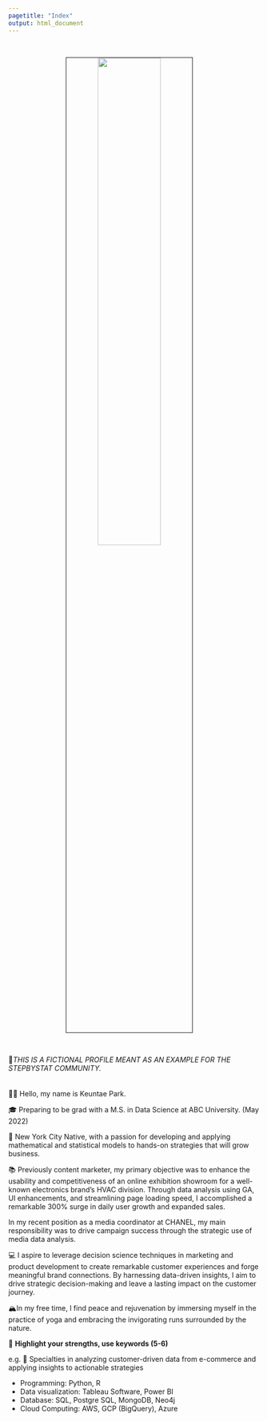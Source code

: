 ```yaml
---
pagetitle: "Index"
output: html_document
---
```


<link rel="stylesheet" href="styles.css" type="text/css">
<link rel="stylesheet" href="site_libs/academicons-1.9.1/css/academicons.min.css"/>

<br>

<p align="center">
<img src="images/profile_pic.jpg" style="width:50%; border:0.5px solid; margin-right: 20px" align="center">
</p>
<br>

🚨*THIS IS A FICTIONAL PROFILE MEANT AS AN EXAMPLE FOR THE STEPBYSTAT COMMUNITY.* 
<br><br><br>
👋🏽 Hello, my name is Keuntae Park.

🎓 Preparing to be grad with a M.S. in Data Science at ABC University. (May 2022)

🌇 New York City Native, with a passion for developing and applying mathematical and statistical models to hands-on strategies that will grow business.

📚 Previously content marketer, my primary objective was to enhance the usability and competitiveness of an online exhibition showroom for a well-known electronics brand's HVAC division. Through data analysis using GA, UI enhancements, and streamlining page loading speed, I accomplished a remarkable 300% surge in daily user growth and expanded sales.

In my recent position as a media coordinator at CHANEL, my main responsibility was to drive campaign success through the strategic use of media data analysis.

💻 I aspire to leverage decision science techniques in marketing and product development to create remarkable customer experiences and forge meaningful brand connections. By harnessing data-driven insights, I aim to drive strategic decision-making and leave a lasting impact on the customer journey.

🏔In my free time, I find peace and rejuvenation by immersing myself in the practice of yoga and embracing the invigorating runs surrounded by the nature.

💪 **Highlight your strengths, use keywords (5-6)**

e.g. 💪 Specialties in analyzing customer-driven data from e-commerce and applying insights to actionable strategies

+ Programming: Python, R
+ Data visualization: Tableau Software, Power BI
+ Database: SQL, Postgre SQL, MongoDB, Neo4j
+ Cloud Computing: AWS, GCP (BigQuery), Azure
